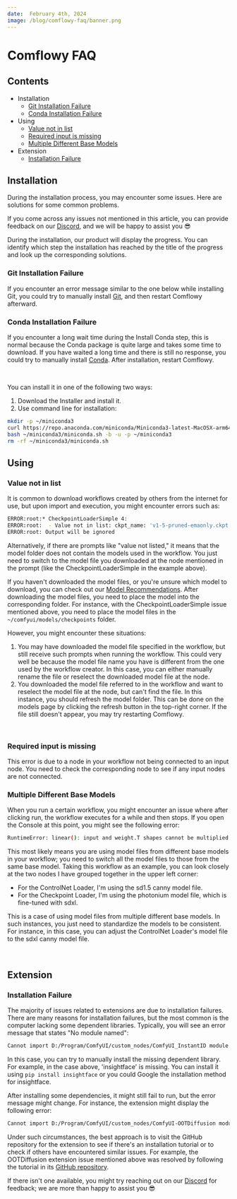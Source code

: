 ```yaml
---
date:  February 4th, 2024
image: /blog/comflowy-faq/banner.png
---
```


# Comflowy FAQ


## Contents

- Installation
  - [Git Installation Failure](#git-installation-failure)
  - [Conda Installation Failure](#conda-installation-failure)
- Using
  - [Value not in list](#value-not-in-list)
  - [Required input is missing](#required-input-is-missing)
  - [Multiple Different Base Models](#multiple-different-base-models)
- Extension
  - [Installation Failure](#installation-failure)

## Installation

During the installation process, you may encounter some issues. Here are solutions for some common problems.

If you come across any issues not mentioned in this article, you can provide feedback on our [Discord](https://discord.gg/xqB9VyEX), and we will be happy to assist you 😎

During the installation, our product will display the progress. You can identify which step the installation has reached by the title of the progress and look up the corresponding solutions.

### Git Installation Failure

If you encounter an error message similar to the one below while installing Git, you could try to manually install [Git](https://git-scm.com/), and then restart Comflowy afterward.
<br/>
<PhotoProvider>
  <PhotoView src="/blog/comflowy-faq/001.png">
    <img src="/blog/comflowy-faq/001.png" alt="" />
  </PhotoView>
</PhotoProvider>

### Conda Installation Failure

If you encounter a long wait time during the Install Conda step, this is normal because the Conda package is quite large and takes some time to download. If you have waited a long time and there is still no response, you could try to manually install [Conda](https://docs.conda.io/projects/miniconda/en/latest/). After installation, restart Comflowy.

<br/>
<PhotoProvider>
  <PhotoView src="/blog/comflowy-faq/002.png">
    <img src="/blog/comflowy-faq/002.png" alt="" />
  </PhotoView>
</PhotoProvider>

You can install it in one of the following two ways:
1. Download the Installer and install it.
2. Use command line for installation:

```bash
mkdir -p ~/miniconda3
curl https://repo.anaconda.com/miniconda/Miniconda3-latest-MacOSX-arm64.sh -o ~/miniconda3/miniconda.sh
bash ~/miniconda3/miniconda.sh -b -u -p ~/miniconda3
rm -rf ~/miniconda3/miniconda.sh
```

## Using

### Value not in list

It is common to download workflows created by others from the internet for use, but upon import and execution, you might encounter errors such as:

```bash
ERROR:root:* CheckpointLoaderSimple 4:
ERROR:root:  - Value not in list: ckpt_name: 'v1-5-pruned-emaonly.ckpt' not in (list of length 24)
ERROR:root: Output will be ignored
```

Alternatively, if there are prompts like "value not listed," it means that the model folder does not contain the models used in the workflow. You just need to switch to the model file you downloaded at the node mentioned in the prompt (like the CheckpointLoaderSimple in the example above).

If you haven't downloaded the model files, or you're unsure which model to download, you can check out our [Model Recommendations](../model). After downloading the model files, you need to place the model into the corresponding folder. For instance, with the CheckpointLoaderSimple issue mentioned above, you need to place the model files in the `~/comfyui/models/checkpoints` folder.

However, you might encounter these situations:

1. You may have downloaded the model file specified in the workflow, but still receive such prompts when running the workflow. This could very well be because the model file name you have is different from the one used by the workflow creator. In this case, you can either manually rename the file or reselect the downloaded model file at the node.
2. You downloaded the model file referred to in the workflow and want to reselect the model file at the node, but can't find the file. In this instance, you should refresh the model folder. This can be done on the models page by clicking the refresh button in the top-right corner. If the file still doesn't appear, you may try restarting Comflowy.

<br/>
<PhotoProvider>
  <PhotoView src="/blog/comflowy-faq/004.png">
    <img src="/blog/comflowy-faq/004.png" alt="" className='rounded-lg'/>
  </PhotoView>
</PhotoProvider>

### Required input is missing

This error is due to a node in your workflow not being connected to an input node. You need to check the corresponding node to see if any input nodes are not connected.

### Multiple Different Base Models

When you run a certain workflow, you might encounter an issue where after clicking run, the workflow executes for a while and then stops. If you open the Console at this point, you might see the following error:

```bash
RuntimeError: linear(): input and weight.T shapes cannot be multiplied (154x2048 and 768x320)
```

This most likely means you are using model files from different base models in your workflow; you need to switch all the model files to those from the same base model.
Taking this workflow as an example, you can look closely at the two nodes I have grouped together in the upper left corner:
* For the ControlNet Loader, I'm using the sd1.5 canny model file.
* For the Checkpoint Loader, I'm using the photonium model file, which is fine-tuned with sdxl.

This is a case of using model files from multiple different base models. In such instances, you just need to standardize the models to be consistent. For instance, in this case, you can adjust the ControlNet Loader's model file to the sdxl canny model file.

<br/>
<PhotoProvider>
  <PhotoView src="/blog/comflowy-faq/003.png">
    <img src="/blog/comflowy-faq/003.png" alt="" className='rounded-lg'/>
  </PhotoView>
</PhotoProvider>

## Extension

### Installation Failure

The majority of issues related to extensions are due to installation failures. There are many reasons for installation failures, but the most common is the computer lacking some dependent libraries. Typically, you will see an error message that states "No module named":

```bash
Cannot import D:/Program/ComfyUI/custom_nodes/ComfyUI_InstantID module for custom nodes: No module named 'insightface'
```

In this case, you can try to manually install the missing dependent library. For example, in the case above, 'insightface' is missing. You can install it using `pip install insightface` or you could Google the installation method for insightface.

After installing some dependencies, it might still fail to run, but the error message might change. For instance, the extension might display the following error:

```bash
Cannot import D:/Program/ComfyUI/custom_nodes/ComfyUI-OOTDiffusion module for custom nodes: Command '['where', 'cl']' returned non-zero exit status 1.
```

Under such circumstances, the best approach is to visit the GitHub repository for the extension to see if there's an installation tutorial or to check if others have encountered similar issues. For example, the OOTDiffusion extension issue mentioned above was resolved by following the tutorial in its [GitHub repository](https://github.com/AuroBit/ComfyUI-OOTDiffusion).

If there isn't one available, you might try reaching out on our [Discord](https://discord.gg/xqB9VyEX) for feedback; we are more than happy to assist you 😎